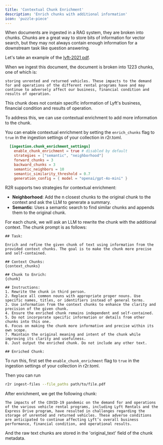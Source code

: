 ```yaml
---
title: 'Contextual Chunk Enrichment'
description: 'Enrich chunks with additional information'
icon: 'puzzle-piece'
---
```


When documents are ingested in a RAG system, they are broken into chunks. Chunks are a great way to store bits of information for vector search, but they may not always contain enough information for a downstream task like question answering.

Let's take an example of the [lyft-2021 pdf](https://github.com/SciPhi-AI/R2R/blob/main/py/core/examples/data/lyft_2021.pdf).

When we ingest this document, the document is broken into 1223 chunks, one of which is:

```plaintext
storing unrented and returned vehicles. These impacts to the demand for and operations of the different rental programs have and may continue to adversely affect our business, financial condition and results of operation.
```

This chunk does not contain specific information of Lyft's business, financial condition and results of operation.

To address this, we can use contextual enrichment to add more information to the chunk.

You can enable contextual enrichment by setting the `enrich_chunks` flag to `true` in the ingestion settings of your collection in r2r.toml.

```toml
  [ingestion.chunk_enrichment_settings]
    enable_chunk_enrichment = true # disabled by default
    strategies = ["semantic", "neighborhood"]
    forward_chunks = 3
    backward_chunks = 3
    semantic_neighbors = 10
    semantic_similarity_threshold = 0.7
    generation_config = { model = "openai/gpt-4o-mini" }

```

R2R supports two strategies for contextual enrichment:

- **Neighborhood**: Add the n closest chunks to the original chunk to the context and ask the LLM to generate a summary.
- **Semantic**: Uses a semantic search to find similar chunks and appends them to the original chunk.

For each chunk, we will ask an LLM to rewrite the chunk with the additional context. The chunk prompt is as follows:

```
## Task:

Enrich and refine the given chunk of text using information from the provided context chunks. The goal is to make the chunk more precise and self-contained.

## Context Chunks:
{context_chunks}

## Chunk to Enrich:
{chunk}

## Instructions:
1. Rewrite the chunk in third person.
2. Replace all common nouns with appropriate proper nouns. Use specific names, titles, or identifiers instead of general terms.
3. Use information from the context chunks to enhance the clarity and precision of the given chunk.
4. Ensure the enriched chunk remains independent and self-contained.
5. Do not incorporate specific information or details from other chunks into this one.
6. Focus on making the chunk more informative and precise within its own scope.
7. Maintain the original meaning and intent of the chunk while improving its clarity and usefulness.
8. Just output the enriched chunk. Do not include any other text.

## Enriched Chunk:
```

To run this, first set the `enable_chunk_enrichment` flag to `true` in the ingestion settings of your collection in r2r.toml.

Then you can run 

```bash
r2r ingest-files --file_paths path/to/file.pdf
```

After enrichment, we get the following chunk:

```plaintext
The impacts of the COVID-19 pandemic on the demand for and operations of the various vehicle rental programs, including Lyft Rentals and the Express Drive program, have resulted in challenges regarding the storage of unrented and returned vehicles. These adverse conditions are anticipated to continue affecting Lyft’s overall business performance, financial condition, and operational results.
```

And the raw text chunks are stored in the 'original_text' field of the chunk metadata.